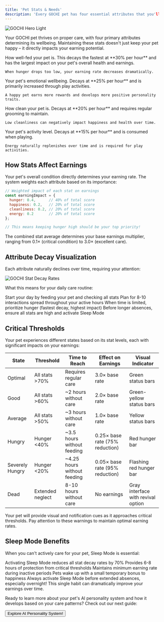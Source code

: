 ```yaml
---
title: 'Pet Stats & Needs'
description: 'Every GOCHI pet has four essential attributes that you'll need to monitor and maintain:'
---
```


<image
  className="block dark:hidden"
  src="https://docs.gochipet.ai/~gitbook/image?url=https%3A%2F%2F3528066101-files.gitbook.io%2F%7E%2Ffiles%2Fv0%2Fb%2Fgitbook-x-prod.appspot.com%2Fo%2Fspaces%252FYv0htsJ66B6R2jHRwvIC%252Fuploads%252FCZTpCLChhDzpscHE6WSi%252Fimage.png%3Falt%3Dmedia%26token%3D92565723-19d6-4d47-b8f3-0dee4cddb03b&width=768&dpr=1&quality=100&sign=1157fb09&sv=2" 
  alt="GOCHI Hero Light"
/>
<imagge
  className="hidden dark:block"
  src="https://docs.gochipet.ai/~gitbook/image?url=https%3A%2F%2F3528066101-files.gitbook.io%2F%7E%2Ffiles%2Fv0%2Fb%2Fgitbook-x-prod.appspot.com%2Fo%2Fspaces%252FYv0htsJ66B6R2jHRwvIC%252Fuploads%252FCZTpCLChhDzpscHE6WSi%252Fimage.png%3Falt%3Dmedia%26token%3D92565723-19d6-4d47-b8f3-0dee4cddb03b&width=768&dpr=1&quality=100&sign=1157fb09&sv=2"
  alt="GOCHI Hero Dark"
/>

Your GOCHI pet thrives on proper care, with four primary attributes determining its wellbeing. Maintaining these stats doesn't just keep your pet happy – it directly impacts your earning potential.

<CardGroup cols={2}>
  <Card title="Hunger" icon="bowl-food">
    How well-fed your pet is. This decays the fastest at **30% per hour** and has the largest impact on your pet's overall health and earnings.
    
    When hunger drops too low, your earning rate decreases dramatically.
  </Card>
  <Card title="Happiness" icon="face-smile">
    Your pet's emotional wellbeing. Decays at **25% per hour** and is primarily increased through play activities.
    
    A happy pet earns more rewards and develops more positive personality traits.
  </Card>
  <Card title="Cleanliness" icon="shower">
    How clean your pet is. Decays at **20% per hour** and requires regular grooming to maintain.
    
    Low cleanliness can negatively impact happiness and health over time.
  </Card>
  <Card title="Energy" icon="bolt">
    Your pet's activity level. Decays at **15% per hour** and is consumed when playing.
    
    Energy naturally replenishes over time and is required for play activities.
  </Card>
</CardGroup>

## How Stats Affect Earnings

Your pet's overall condition directly determines your earning rate. The system weights each attribute based on its importance:

```javascript
// Weighted impact of each stat on earnings
const earningImpact = {
  hunger: 0.4,      // 40% of total score
  happiness: 0.2,   // 20% of total score
  cleanliness: 0.2, // 20% of total score
  energy: 0.2       // 20% of total score
};

// This means keeping hunger high should be your top priority!
```

The combined stat average determines your base earnings multiplier, ranging from 0.1× (critical condition) to 3.0× (excellent care).

## Attribute Decay Visualization

Each attribute naturally declines over time, requiring your attention:

<Frame caption="Stat decay rates visualized over a 10-hour period">
  <img src="/images/stat-decay.png" alt="GOCHI Stat Decay Rates" />
</Frame>

What this means for your daily care routine:

<Steps>
  <Step title="Morning Care">
    Start your day by feeding your pet and checking all stats
  </Step>
  <Step title="Regular Check-ins">
    Plan for 8-10 interactions spread throughout your active hours
  </Step>
  <Step title="Priority Check">
    When time is limited, prioritize hunger (fastest decay, highest impact)
  </Step>
  <Step title="Evening Ritual">
    Before longer absences, ensure all stats are high and activate Sleep Mode
  </Step>
</Steps>

## Critical Thresholds

Your pet experiences different states based on its stat levels, each with significant impacts on your earnings:

| State | Threshold | Time to Reach | Effect on Earnings | Visual Indicator |
|-------|-----------|---------------|-------------------|------------------|
| Optimal | All stats >70% | Requires regular care | 3.0× base rate | Green status bars |
| Good | All stats >60% | ~2 hours without care | 2.0× base rate | Green-yellow status bars |
| Average | All stats >50% | ~3 hours without care | 1.0× base rate | Yellow status bars |
| Hungry | Hunger <40% | ~3.5 hours without feeding | 0.25× base rate (75% reduction) | Red hunger bar |
| Severely Hungry | Hunger <20% | ~4.25 hours without feeding | 0.05× base rate (95% reduction) | Flashing red hunger bar |
| Dead | Extended neglect | 8-10 hours without care | No earnings | Gray interface with revival option |

<Note>
Your pet will provide visual and notification cues as it approaches critical thresholds. Pay attention to these warnings to maintain optimal earning rates.
</Note>

## Sleep Mode Benefits

When you can't actively care for your pet, Sleep Mode is essential:

<CardGroup cols={2}>
  <Card title="Reduced Decay" icon="moon">
    Activating Sleep Mode reduces all stat decay rates by 70%
  </Card>
  <Card title="Protection Period" icon="shield-halved">
    Provides 6-8 hours of protection from critical thresholds
  </Card>
  <Card title="Earning Safeguard" icon="sack-dollar">
    Maintains minimum earning rate during inactive periods
  </Card>
  <Card title="Wake-up Boost" icon="sun">
    Pets wake up with a small temporary bonus to happiness
  </Card>
</CardGroup>

<Warning>
Always activate Sleep Mode before extended absences, especially overnight! This single habit can dramatically improve your earnings over time.
</Warning>

Ready to learn more about your pet's AI personality system and how it develops based on your care patterns? Check out our next guide:

<div className="mt-8">
  <Button
    href="/AI-Personality"
    size="lg"
    variant="primary"
    rightIcon="arrow-right"
  >
    Explore AI Personality System!
  </Button>
</div>